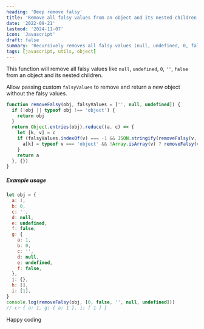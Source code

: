```yaml
---
heading: 'Deep remove falsy'
title: 'Remove all falsy values from an object and its nested children'
date: '2022-09-21'
lastmod: '2024-11-07'
icon: 'Javascript'
draft: false
summary: 'Recursively removes all falsy values (null, undefined, 0, false) from an object and its nested properties.'
tags: [javascript, utils, object]
---
```


This function will remove all falsy values like `null`, `undefined`, `0`, `''`, `false` from an object and its nested children.

Allow passing custom `falsyValues` to remove and return a new object without the falsy values.

```javascript:remove-falsy.js showLineNumbers
function removeFalsy(obj, falsyValues = ['', null, undefined]) {
  if (!obj || typeof obj !== 'object') {
    return obj
  }
  return Object.entries(obj).reduce((a, c) => {
    let [k, v] = c
    if (falsyValues.indexOf(v) === -1 && JSON.stringify(removeFalsy(v, falsyValues)) !== '{}') {
      a[k] = typeof v === 'object' && !Array.isArray(v) ? removeFalsy(v, falsyValues) : v
    }
    return a
  }, {})
}
```

##### Example usage

```javascript:index.js showLineNumbers
let obj = {
  a: 1,
  b: 0,
  c: '',
  d: null,
  e: undefined,
  f: false,
  g: {
    a: 1,
    b: 0,
    c: '',
    d: null,
    e: undefined,
    f: false,
  },
  j: {},
  h: [],
  i: [1],
}
console.log(removeFalsy(obj, [0, false, '', null, undefined]))
// 👉 { a: 1, g: { a: 1 }, i: [ 1 ] }
```

Happy coding <Twemoji emoji="clinking-beer-mugs" />

